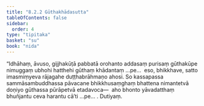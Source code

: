```yaml
---
title: "8.2.2 Gūthakhādasutta"
tableOfContents: false
sidebar:
  order: 4
type: "tipitaka"
basket: "su"
book: "nida"
---
```



<DynamicBreadcrumb />

<Division number="213" book="nida">

<Paragraph number="1186" book="nida">
“Idhāhaṃ, āvuso, gijjhakūṭā pabbatā orohanto addasaṃ purisaṃ gūthakūpe nimuggaṃ ubhohi hatthehi gūthaṃ khādantaṃ …pe…  eso, bhikkhave, satto imasmiṃyeva rājagahe duṭṭhabrāhmaṇo ahosi. So kassapassa sammāsambuddhassa pāvacane bhikkhusaṃghaṃ bhattena nimantetvā doṇiyo gūthassa pūrāpetvā etadavoca—  aho bhonto yāvadatthaṃ bhuñjantu ceva harantu cā’ti …pe… .

</Paragraph>
</Division>

<Paragraph number="1187" type="center" book="nida">
Dutiyaṃ.
</Paragraph>